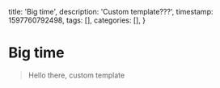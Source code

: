   title: 'Big time',
  description: 'Custom template???',
  timestamp: 1597760792498,
  tags: [],
  categories: [],
}

# Big time

> Hello there, custom template
